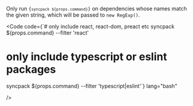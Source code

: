 
Only run <code>{`syncpack ${props.command}`}</code> on dependencies whose names match the given string, which will be passed to `new RegExp()`.

<Code
  code={`# only include react, react-dom, preact etc
syncpack ${props.command} --filter 'react'
# only include typescript or eslint packages
syncpack ${props.command} --filter 'typescript|eslint'`}
  lang="bash"

/>
